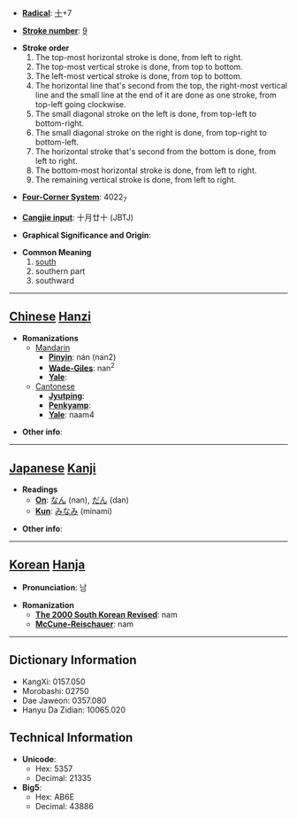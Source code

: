 * '''[[Wiktionary:Chinese radical index| Radical]]''': [[Wiktionary:Chinese radical index 十|十]]+7

* '''[[Wiktionary:Chinese total strokes index|Stroke number]]''': [[Wiktionary:Chinese total strokes index 9|9]]

*'''Stroke order'''
*# The top-most horizontal stroke is done, from left to right.
*# The top-most vertical stroke is done, from top to bottom.
*# The left-most vertical stroke is done, from top to bottom.
*# The horizontal line that's second from the top, the right-most vertical line and the small line at the end of it are done as one stroke, from top-left going clockwise.
*# The small diagonal stroke on the left is done, from top-left to bottom-right.
*# The small diagonal stroke on the right is done, from top-right to bottom-left.
*# The horizontal stroke that's second from the bottom is done, from left to right.
*# The bottom-most horizontal stroke is done, from left to right.
*# The remaining vertical stroke is done, from left to right.

* '''[[Wiktionary:Chinese four corner index|Four-Corner System]]''': 4022<sub>7</sub>

* '''[[Wiktionary:Chinese Cangjie index|Cangjie input]]''': 十月廿十 (JBTJ)

* '''Graphical Significance and Origin''': 

* '''Common Meaning'''
*# [[south]]
*# southern part
*# southward

----

== [[Chinese]] [[Hanzi]] ==

* '''Romanizations'''
** [[Mandarin]]
*** '''[[Pinyin]]''': nán (nan2)
*** '''[[Wade-Giles]]''': nan<sup>2</sup>
*** '''[[Yale]]''': 
**[[Cantonese]]
***'''[[Jyutping]]''':
***'''[[Penkyamp]]''': 
***'''[[Yale]]''': naam4

* '''Other info''': 

----

== [[Japanese]] [[Kanji]] ==

* '''Readings'''
** '''[[On]]''': [[なん]] (nan), [[だん]] (dan)
** '''[[Kun]]''': [[みなみ]] (minami)

* '''Other info''':  

----

== [[Korean]] [[Hanja]] ==

* '''Pronunciation''': 남

* '''Romanization'''
** '''[[The 2000 South Korean Revised Romanization|The 2000 South Korean Revised]]''': nam
** '''[[McCune-Reischauer]]''': nam

----

== Dictionary Information ==

* KangXi: 0157.050
* Morobashi: 02750
* Dae Jaweon: 0357.080
* Hanyu Da Zidian: 10065.020

== Technical Information ==

* '''Unicode''':
** Hex: 5357
** Decimal: 21335
* '''Big5''':
** Hex: AB6E
** Decimal: 43886